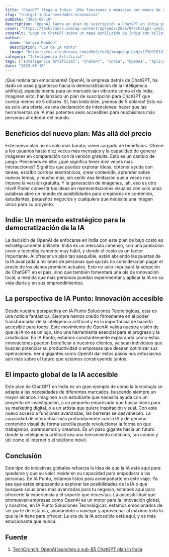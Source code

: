 ```yaml
---
title: "ChatGPT llega a India: ¡Más funciones y mensajes por menos de $5!"
slug: "chatgpt-india-novedades-economicas"
pubDate: "2025-08-18"
description: "OpenAI lanza un plan de suscripción a ChatGPT en India por menos de $5, ofreciendo más mensajes y generación de imágenes para democratizar la IA y fomentar la innovación local."
cover: "https://techcrunch.com/wp-content/uploads/2025/04/chatgpt-india.jpg"
coverAlt: "Logo de ChatGPT sobre un mapa estilizado de India con billetes de dólar"
author:
  name: "Sergio Rondón"
  description: "CEO de IA Punto"
  image: "https://res.cloudinary.com/dkb9jfet8/image/upload/v1739925181/sergio_gdcaeh.png"
category: "Inteligencia Artificial"
tags: ["Inteligencia Artificial", "ChatGPT", "India", "OpenAI", "Aplicaciones", "Accesibilidad"]
date: "2025-08-18"
---
```


¡Qué noticia tan emocionante! OpenAI, la empresa detrás de ChatGPT, ha dado un paso gigantesco hacia la democratización de la inteligencia artificial, especialmente para un mercado tan vibrante como el de India. Imaginen esto: han lanzado un plan de suscripción para ChatGPT que cuesta menos de 5 dólares. Sí, han leído bien, ¡menos de 5 dólares! Esto no es solo una oferta, es una declaración de intenciones: hacer que las herramientas de IA más potentes sean accesibles para muchísimas más personas alrededor del mundo.

<h2 id="beneficios-del-nuevo-plan-mas-alla-del-precio">Beneficios del nuevo plan: Más allá del precio</h2>

Este nuevo plan no es solo más barato; viene cargado de beneficios. Ofrece a los usuarios hasta diez veces más mensajes y la capacidad de generar imágenes en comparación con la versión gratuita. Esto es un cambio de juego. Pensemos en ello: ¿qué significa tener diez veces más interacciones? Significa que puedes explorar ideas, obtener ayuda con tareas, escribir correos electrónicos, crear contenido, aprender sobre nuevos temas, y mucho más, sin sentir esa limitación que a veces nos impone la versión gratuita. Y la generación de imágenes, ¡ah, eso es otro nivel! Poder convertir tus ideas en representaciones visuales con solo unas palabras abre un mundo de posibilidades para creadores de contenido, estudiantes, pequeños negocios y cualquiera que necesite una imagen única para su proyecto.

<h2 id="india-un-mercado-estrategico-para-la-democratizacion-de-la-ia">India: Un mercado estratégico para la democratización de la IA</h2>

La decisión de OpenAI de enfocarse en India con este plan de bajo costo es estratégicamente brillante. India es un mercado inmenso, con una población joven y tecnológicamente muy hábil, y donde el costo es un factor importante. Al ofrecer un plan tan asequible, están abriendo las puertas de la IA avanzada a millones de personas que quizás no considerarían pagar el precio de los planes premium actuales. Esto no solo impulsará la adopción de ChatGPT en el país, sino que también fomentará una ola de innovación local, a medida que más personas puedan experimentar y aplicar la IA en su vida diaria y en sus emprendimientos.

<h2 id="la-perspectiva-de-ia-punto-innovacion-accesible">La perspectiva de IA Punto: Innovación accesible</h2>

Desde nuestra perspectiva en IA Punto Soluciones Tecnológicas, esta es una noticia fantástica. Siempre hemos creído firmemente en el poder transformador de la inteligencia artificial y en la importancia de hacerla accesible para todos. Este movimiento de OpenAI valida nuestra visión de que la IA no es un lujo, sino una herramienta esencial para el progreso y la creatividad. En IA Punto, estamos constantemente explorando cómo estas innovaciones pueden beneficiar a nuestros clientes, ya sean individuos que buscan potenciar su productividad o empresas que desean optimizar sus operaciones. Ver a gigantes como OpenAI dar estos pasos nos entusiasma aún más sobre el futuro que estamos construyendo juntos.

<h2 id="el-impacto-global-de-la-ia-accesible">El impacto global de la IA accesible</h2>

Este plan de ChatGPT en India es un gran ejemplo de cómo la tecnología se adapta a las necesidades de diferentes mercados, buscando siempre un mayor alcance. Imaginen a un estudiante que necesita ayuda con un proyecto de investigación, a un pequeño empresario que busca ideas para su marketing digital, o a un artista que quiere inspiración visual. Con este nuevo acceso a funciones avanzadas, las barreras se desvanecen. La capacidad de interactuar más profundamente con la IA y de generar contenido visual de forma sencilla puede revolucionar la forma en que trabajamos, aprendemos y creamos. Es un paso gigante hacia un futuro donde la inteligencia artificial sea una herramienta cotidiana, tan común y útil como el internet o el teléfono móvil.

<h2 id="conclusion">Conclusión</h2>

Este tipo de iniciativas globales refuerza la idea de que la IA está aquí para quedarse y que su valor reside en su capacidad para empoderar a las personas. En IA Punto, estamos listos para acompañarte en este viaje. Ya sea que estés empezando a explorar las posibilidades de la IA o que busques soluciones más avanzadas para tu negocio, estamos aquí para ofrecerte la experiencia y el soporte que necesitas. La accesibilidad que promueven empresas como OpenAI es un motor para la innovación global, y nosotros, en IA Punto Soluciones Tecnológicas, estamos emocionados de ser parte de esta ola, ayudándote a navegar y aprovechar al máximo todo lo que la IA tiene para ofrecer. La era de la IA accesible está aquí, y es más emocionante que nunca.

<h2 id="fuente">Fuente</h2>

1.  <a href="https://techcrunch.com/2025/08/18/openai-launches-a-sub-5-chatgpt-plan-in-india/" target="_blank" rel="noopener noreferrer">TechCrunch: OpenAI launches a sub-$5 ChatGPT plan in India</a>
